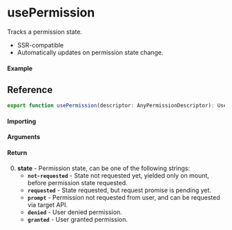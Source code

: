 
<Meta title="Navigator/usePermission" component={Example} />

# usePermission

Tracks a permission state.

- SSR-compatible
- Automatically updates on permission state change.

#### Example

<Canvas>
	<Story story={Example} inline />
</Canvas>

## Reference

```ts
export function usePermission(descriptor: AnyPermissionDescriptor): UsePermissionState;
```

#### Importing

<ImportPath />

#### Arguments

#### Return

0. **state** - Permission state, can be one of the following strings:
   - **`not-requested`** - State not requested yet, yielded only on mount, before permission state
     requested.
   - **`requested`** - State requested, but request promise is pending yet.
   - **`prompt`** - Permission not requested from user, and can be requested via target API.
   - **`denied`** - User denied permission.
   - **`granted`** - User granted permission.
